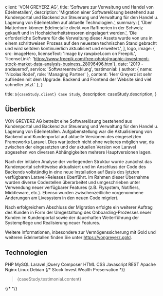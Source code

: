 
  client: 'VON GREYERZ AG',
  title: 'Software zur Verwaltung und Handel von Edelmetallen',
  description:
    'Migration einer Softwarelösung bestehend aus Kundenportal und Backend zur Steuerung und Verwaltung für den Handel u. Lagerung von Edelmetallen auf aktuelle Technologien.',
  summary: [
    'Über Matterhorn können Edelmetalle direkt von Raffinerien in der Schweiz gekauft und in Hochsicherheitstresoren eingelagert werden.',
    'Die erforderliche Software für die Verwaltung dieser Assets wurde von uns in einem schrittweisen Prozess auf den neuesten technischen Stand gebracht und wird seitdem kontinuierlich aktualisiert und erweitert.',
  ],
  logo,
  image: { src: imageHero, licenseText: 'Image by rawpixel.com on Freepik.', 'licenseLink': 'https://www.freepik.com/free-photo/graphic-investment-stock-market-data-analysis-business_28096496.htm'},
  date: '2019 - andauernd',
  service: 'Softwareentwicklung',
  testimonial: {
    author: { name: 'Nicolas Rodel', role: 'Managing Partner' },
    content:
      'Herr Greyerz ist sehr zufrieden mit dem Upgrade. Backend und Frontend der Website sind viel schneller jetzt.'
  },
}

  title: `${caseStudy.client} Case Study`,
  description: caseStudy.description,
}

## Überblick

VON GREYERZ AG betreibt eine Softwarelösung bestehend aus Kundenportal und Backend zur Steuerung und Verwaltung für den Handel u. Lagerung von Edelmetallen.
Aufgabenstellung war die Aktualisierung von Backend und Kundenportal auf aktuelle Versionen des eingesetzten Frameworks Laravel.
Dies war jedoch nicht ohne weiteres möglich war, da zwischen der eingesetzten und der aktuellen Version von Laravel abgesehen von diversen Abhängigkeiten
mehrere Hauptversionen lagen.

Nach der initialen Analyse der vorliegenden Struktur wurde zunächst das Kundenportal schrittweise aktualisiert und im Anschluss der Code des Backends vollständig
in eine neue Installation auf Basis des letzten verfügbaren Laravel-Releases überführt. Im Rahmen dieser Übernahme wurden diverse Codestellen überarbeitet und umgeschrieben
unter Verwendung neuer verfügbarer Features (z.B. Flysystem, Notifiers, Middleware, etc.).
Ebenso wurden zwischenzeitliche vorgenommene Änderungen am Livesystem in den neuen Code migriert.

Nach erfolgreichem Abschluss der Migration erfolgte ein weiterer Auftrag des Kunden in Form der Umgestaltung des Onboarding-Prozesses neuer Kunden im Kundenportal sowie der
dauerhaften Weiterführung der Systempflege und Realisierung neuer Features.

Weitere Informationen, inbesondere zur Vermögenssicherung mit Gold und weiteren Edelmetallen finden Sie unter https://vongreyerz.gold.

## Technologien

<TagList>
  <TagListItem>PHP</TagListItem>
  <TagListItem>MySQL</TagListItem>
  <TagListItem>Laravel</TagListItem>
  <TagListItem>jQuery</TagListItem>
  <TagListItem>Composer</TagListItem>
  <TagListItem>HTML</TagListItem>
  <TagListItem>CSS</TagListItem>
  <TagListItem>Javascript</TagListItem>
  <TagListItem>REST</TagListItem>
  <TagListItem>Apache</TagListItem>
  <TagListItem>Nginx</TagListItem>
  <TagListItem>Linux</TagListItem>
  <TagListItem>Debian</TagListItem>
  {/* <TagListItem>Stock</TagListItem>
  <TagListItem>Invest</TagListItem>
  <TagListItem>Wealth Preservation</TagListItem> */}
</TagList>

<Blockquote
  author={{ name: `${caseStudy.testimonial.author.name}`, role: `${caseStudy.testimonial.author.role}` }}
  image={{ src: imageNicolasRodel }}
>
    {caseStudy.testimonial.content}
</Blockquote>

{/*
<StatList>
  <StatListItem value="50%" label="Geschwindigkeitsverbesserung" />
  <StatListItem value="100%" label="Migrierter Code" />
  <StatListItem value="2.3" label="App store rating" />
  <StatListItem value="8" label="Pending lawsuits" />
</StatList>
*/}